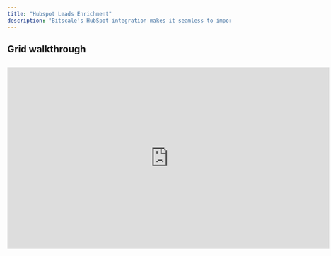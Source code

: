 ```yaml
---
title: "Hubspot Leads Enrichment"
description: "Bitscale's HubSpot integration makes it seamless to import, enrich, and export leads and contacts. With just a few steps, you can bring your data into Bitscale, enrich it using powerful tools, and update your HubSpot records with enriched details. Here’s a walkthrough to get you started."
---
```


## Grid walkthrough

##

<iframe width="728" height="410" src="https://www.youtube.com/embed/pDqH_YMyJEY?si=csE1JF7JrBGX5OYh" title="YouTube video player" frameborder="0" allow="accelerometer; autoplay; clipboard-write; encrypted-media; gyroscope; picture-in-picture; web-share" referrerpolicy="strict-origin-when-cross-origin" allowfullscreen />

***

### **What This Guide Covers**

1. **Setting Up the HubSpot Integration**: A step-by-step process for connecting HubSpot to Bitscale.

2. **Importing Leads and Contacts**: Filtering and importing data from HubSpot into Bitscale.

3. **Enriching Leads**: Adding enriched information to your HubSpot data using Bitscale tools.

4. **Exporting Enriched Data Back to HubSpot**: Updating HubSpot records with enriched details.

***

### **1. Adding the HubSpot Integration**

Connecting your HubSpot account to Bitscale is simple:

* Navigate to the **HubSpot Integration Page** in Bitscale.

* Click **Add Integration** and sign in to HubSpot via the same browser.

* Your HubSpot account will be automatically integrated into Bitscale.

> **Tip**: Ensure you’re signed into the correct HubSpot account before proceeding to avoid configuration issues.

[Learn More](https://docs.bitscale.ai/ingredients/enrich-hubspot)

***

### **2. Importing Leads and Contacts**

Once the integration is set up, you can filter and import leads or contacts into Bitscale:

#### **Steps to Import Data**

<img height="100" src="https://res.cloudinary.com/dbfzpmxn2/image/upload/v1735304911/Screenshot_2024-12-27_at_3.05.52_PM_jjhfez.png" />

1. Go to the **Create Grid** section in Bitscale.

2. Choose between:

   * **Import Companies**

   * **Import Contacts**

3. Apply specific filters to target the data you need. For example:

   * Filter companies where the "About Us" field is empty.

4. Preview the results to confirm the filter works as expected.

> **Example**: For this walkthrough, we imported four dummy companies with empty "About Us" fields. After previewing, these companies were imported into a new grid in Bitscale.

***

### **3. Enriching Your Data**

Bitscale’s tools allow you to enhance your HubSpot records by enriching them with additional information.

#### **Steps to Enrich Leads**

1. Add enrichment tools to your grid as **Action Columns**. For example:

   * **Link Scraper Tool**: Fetches a short company description from their website (under 100 words).

2. Run the enrichment action column to populate the additional fields.

> **Example**: The Link Scraper tool provided concise company descriptions for all imported companies. For instance:

* **HubSpot**: A CRM platform that connects businesses with customers efficiently.

***

### **4. Exporting Enriched Data Back to HubSpot**

Once your leads are enriched, you can export them back to HubSpot to update your records.

#### **Steps to Export Data**

<img height="10" src="https://res.cloudinary.com/dbfzpmxn2/image/upload/v1735304911/Screenshot_2024-12-27_at_3.07.08_PM_iveiay.png" />

1. Add an **Export to HubSpot** action column to your grid.

2. Configure the following settings:

   * **Account**: Select your connected HubSpot account.

   * **Record Type**: Specify whether you’re updating **Companies** or **Contacts**.

   * **Mapping**: Use the unique HubSpot identifier (e.g., HubSpot ID) to ensure accurate mapping between Bitscale and HubSpot.

3. Save the configuration and run the action column.

> **Result**: The enriched data, such as updated "About Us" fields, will sync to your HubSpot account within seconds.

[Learn More](https://docs.bitscale.ai/ingredients/export-hubspot)

***

### **Real-Time Results**

Once the export is complete:

* Check your HubSpot account to verify updates.

* Refresh the page to see enriched fields populated with the new data.

For example:

* **Before**: "About Us" fields were empty.

* **After**: Updated fields with descriptions pulled directly via Bitscale.

***

### **Why Use Bitscale’s HubSpot Integration?**

1. **Seamless Workflow**: Move data between Bitscale and HubSpot effortlessly.

2. **Advanced Enrichment**: Add meaningful, real-time insights to your leads.

3. **Customizable Filters**: Target and enrich specific segments of your data.

4. **Time-Saving Automation**: Automate updates to HubSpot without manual intervention.

***

### **Get Started Today**

The HubSpot integration on Bitscale empowers you to create enriched, actionable lead profiles with minimal effort. Try it out and let us know your feedback via our community channel.